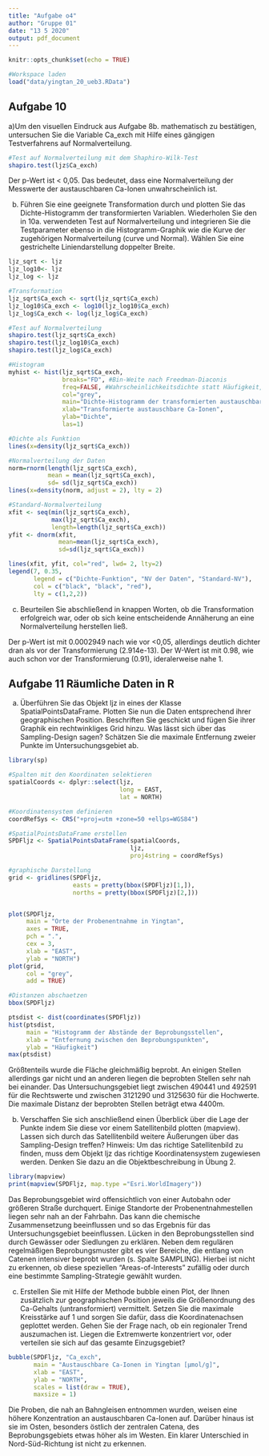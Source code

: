 ---
title: "Aufgabe o4"
author: "Gruppe 01"
date: "13 5 2020"
output: pdf_document
---

```{r setup, include=FALSE}
knitr::opts_chunk$set(echo = TRUE)
```

```{r Workspace}
#Workspace laden
load("data/yingtan_20_ueb3.RData")
```
## Aufgabe 10
a)Um den visuellen Eindruck aus Aufgabe 8b. mathematisch zu bestätigen, untersuchen Sie die Variable Ca_exch mit Hilfe eines gängigen Testverfahrens auf Normalverteilung.
```{r Aufgabe 10a}
#Test auf Normalverteilung mit dem Shaphiro-Wilk-Test
shapiro.test(ljz$Ca_exch)
```
Der p-Wert ist < 0,05. Das bedeutet, dass eine Normalverteilung der Messwerte der austauschbaren Ca-Ionen unwahrscheinlich ist.

b) Führen Sie eine geeignete Transformation durch und plotten Sie das Dichte-Histogramm der transformierten Variablen. Wiederholen Sie den in 10a. verwendeten Test auf Normalverteilung und integrieren Sie die Testparameter ebenso in die Histogramm-Graphik wie die Kurve der zugehörigen Normalverteilung (curve und Normal). Wählen Sie eine gestrichelte Liniendarstellung doppelter Breite.
```{r Aufgabe 10b}
ljz_sqrt <- ljz
ljz_log10<- ljz
ljz_log <- ljz

#Transformation
ljz_sqrt$Ca_exch <- sqrt(ljz_sqrt$Ca_exch)
ljz_log10$Ca_exch <- log10(ljz_log10$Ca_exch)
ljz_log$Ca_exch <- log(ljz_log$Ca_exch)

#Test auf Normalverteilung
shapiro.test(ljz_sqrt$Ca_exch)
shapiro.test(ljz_log10$Ca_exch)
shapiro.test(ljz_log$Ca_exch)

#Histogram
myhist <- hist(ljz_sqrt$Ca_exch, 
               breaks="FD", #Bin-Weite nach Freedman-Diaconis
               freq=FALSE, #Wahrscheinlichkeitsdichte statt Häufigkeit, alternative prob=TRUE
               col="grey",
               main="Dichte-Histogramm der transformierten austauschbaren Ca-Ionen", 
               xlab="Transformierte austauschbare Ca-Ionen", 
               ylab="Dichte",
               las=1)

#Dichte als Funktion
lines(x=density(ljz_sqrt$Ca_exch))

#Normalverteilung der Daten
norm=rnorm(length(ljz_sqrt$Ca_exch), 
           mean = mean(ljz_sqrt$Ca_exch), 
           sd= sd(ljz_sqrt$Ca_exch))
lines(x=density(norm, adjust = 2), lty = 2)

#Standard-Normalverteilung
xfit <- seq(min(ljz_sqrt$Ca_exch),
            max(ljz_sqrt$Ca_exch),
            length=length(ljz_sqrt$Ca_exch))
yfit <- dnorm(xfit, 
              mean=mean(ljz_sqrt$Ca_exch),
              sd=sd(ljz_sqrt$Ca_exch))

lines(xfit, yfit, col="red", lwd= 2, lty=2)
legend(7, 0.35,
       legend = c("Dichte-Funktion", "NV der Daten", "Standard-NV"),
       col = c("black", "black", "red"),
       lty = c(1,2,2))
```
c) Beurteilen Sie abschließend in knappen Worten, ob die Transformation erfolgreich war, oder ob sich keine entscheidende Annäherung an eine Normalverteilung herstellen ließ.

Der p-Wert ist mit 0.0002949 nach wie vor <0,05, allerdings deutlich dichter dran als vor der Transformierung (2.914e-13).
Der W-Wert ist mit 0.98, wie auch schon vor der Transformierung (0.91), ideralerweise nahe 1.

## Aufgabe 11 Räumliche Daten in R
a) Überführen Sie das Objekt ljz in eines der Klasse SpatialPointsDataFrame. Plotten Sie nun die Daten entsprechend ihrer geographischen Position. Beschriften Sie geschickt und fügen Sie ihrer Graphik ein rechtwinkliges Grid hinzu. Was lässt sich über das Sampling-Design sagen? Schätzen Sie die maximale Entfernung zweier Punkte im Untersuchungsgebiet ab.
```{r Aufgabe 11a}
library(sp)

#Spalten mit den Koordinaten selektieren
spatialCoords <- dplyr::select(ljz, 
                               long = EAST, 
                               lat = NORTH)

#Koordinatensystem definieren
coordRefSys <- CRS("+proj=utm +zone=50 +ellps=WGS84")

#SpatialPointsDataFrame erstellen
SPDFljz <- SpatialPointsDataFrame(spatialCoords, 
                                  ljz, 
                                  proj4string = coordRefSys)

#graphische Darstellung
grid <- gridlines(SPDFljz, 
                  easts = pretty(bbox(SPDFljz)[1,]), 
                  norths = pretty(bbox(SPDFljz)[2,]))


plot(SPDFljz,
     main = "Orte der Probenentnahme in Yingtan",
     axes = TRUE,
     pch = ".",
     cex = 3,
     xlab = "EAST",
     ylab = "NORTH")
plot(grid, 
     col = "grey",
     add = TRUE)

#Distanzen abschaetzen
bbox(SPDFljz)

ptsdist <- dist(coordinates(SPDFljz))
hist(ptsdist,
     main = "Histogramm der Abstände der Beprobungsstellen",
     xlab = "Entfernung zwischen den Beprobungspunkten",
     ylab = "Häufigkeit")
max(ptsdist)
```
Größtenteils wurde die Fläche gleichmäßig beprobt. An einigen Stellen allerdings gar nicht und an anderen liegen die beprobten Stellen sehr nah bei einander. Das Untersuchungsgebiet liegt zwischen 490441 und 492591 für die Rechtswerte und zwischen 3121290 und 3125630 für die Hochwerte.
Die maximale Distanz der beprobten Stellen beträgt etwa 4400m.

b) Verschaffen Sie sich anschließend einen Überblick über die Lage der Punkte indem Sie diese vor einem Satellitenbild plotten (mapview). Lassen sich durch das Satellitenbild weitere Äußerungen über das Sampling-Design treffen?
Hinweis: Um das richtige Satellitenbild zu finden, muss dem Objekt ljz das richtige Koordinatensystem zugewiesen werden. Denken Sie dazu an die Objektbeschreibung in Übung 2.

```{r Aufgabe 11b}
library(mapview)
print(mapview(SPDFljz, map.type ="Esri.WorldImagery"))
```
Das Beprobungsgebiet wird offensichtlich von einer Autobahn oder größeren Straße durchquert. Einige Standorte der Probenentnahmestellen liegen sehr nah an der Fahrbahn. Das kann die chemische Zusammensetzung beeinflussen und so das Ergebnis für das Untersuchungsgebiet beeinflussen. Lücken in den Beprobungsstellen sind durch Gewässer oder Siedlungen zu erklären. Neben dem regulären regelmäßigen Beprobungsmuster gibt es vier Bereiche, die entlang von Catenen intensiver beprobt wurden (s. Spalte SAMPLING). Hierbei ist nicht zu erkennen, ob diese speziellen "Areas-of-Interests" zufällig oder durch eine bestimmte Sampling-Strategie gewählt wurden.

c) Erstellen Sie mit Hilfe der Methode bubble einen Plot, der Ihnen zusätzlich zur geographischen Position jeweils die Größenordnung des Ca-Gehalts (untransformiert) vermittelt. Setzen Sie die maximale Kreisstärke auf 1 und sorgen Sie dafür, dass die Koordinatenachsen geplottet werden. Gehen Sie der Frage nach, ob ein regionaler Trend auszumachen ist. Liegen die Extremwerte konzentriert vor, oder verteilen sie sich auf das gesamte Einzugsgebiet?
```{r Aufgabe 11c}
bubble(SPDFljz, "Ca_exch",
       main = "Austauschbare Ca-Ionen in Yingtan [µmol/g]", 
       xlab = "EAST",
       ylab = "NORTH",
       scales = list(draw = TRUE),
       maxsize = 1)
```
Die Proben, die nah an Bahngleisen entnommen wurden, weisen eine höhere Konzentration an austauschbaren Ca-Ionen auf. Darüber hinaus ist sie im Osten, besonders östlich der zentralen Catena, des Beprobungsgebiets etwas höher als im Westen. Ein klarer Unterschied in Nord-Süd-Richtung ist nicht zu erkennen.
